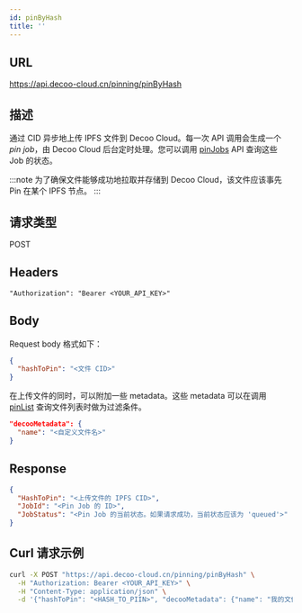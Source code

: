 ```yaml
---
id: pinByHash
title: ''
---
```


## URL
https://api.decoo-cloud.cn/pinning/pinByHash

## 描述
通过 CID 异步地上传 IPFS 文件到 Decoo Cloud。每一次 API 调用会生成一个 *pin job*，由 Decoo Cloud 后台定时处理。您可以调用 [pinJobs](pinning/pin-jobs.mdx) API 查询这些 Job 的状态。

:::note
为了确保文件能够成功地拉取并存储到 Decoo Cloud，该文件应该事先 Pin 在某个 IPFS 节点。
:::

## 请求类型
POST

## Headers
```
"Authorization": "Bearer <YOUR_API_KEY>"
```

## Body

Request body 格式如下：
```json
{
  "hashToPin": "<文件 CID>"
}
```

在上传文件的同时，可以附加一些 metadata。这些 metadata 可以在调用 [pinList](pinning/pin-list.mdx) 查询文件列表时做为过滤条件。
```json
"decooMetadata": {
  "name": "<自定义文件名>"
}
```

## Response
```json
{
  "HashToPin": "<上传文件的 IPFS CID>",
  "JobId": "<Pin Job 的 ID>",
  "JobStatus": "<Pin Job 的当前状态。如果请求成功，当前状态应该为 'queued'>"
}
```

## Curl 请求示例
```sh
curl -X POST "https://api.decoo-cloud.cn/pinning/pinByHash" \
  -H "Authorization: Bearer <YOUR_API_KEY>" \
  -H "Content-Type: application/json" \
  -d '{"hashToPin": "<HASH_TO_PIIN>", "decooMetadata": {"name": "我的文件"}}'
```
